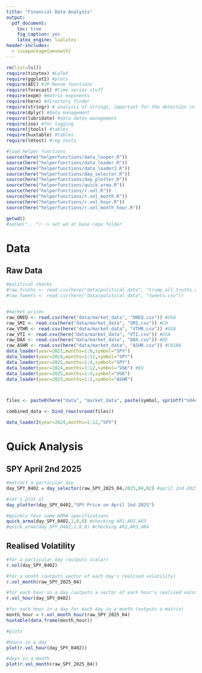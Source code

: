 ```yaml
---
title: "Financial Data Analysis"
output:
  pdf_document: 
    toc: true
    fig_caption: yes
    latex_engine: lualatex
header-includes:
  - \usepackage{amsmath}
---
```

\newpage

```r
rm(list=ls())
require(tinytex) #LaTeX
require(ggplot2) #plots
require(AEC) #JP-Renne functions
require(forecast) #time series stuff
require(expm) #matrix exponents
require(here) #directory finder
require(stringr) # analysis of strings, important for the detection in tweets
require(dplyr) #data management
require(lubridate) #data dates management
require(zoo) #for lagging
require(jtools) #tables
require(huxtable) #tables
require(lmtest) #reg tests

#load helper functions
source(here("helperfunctions/data_looper.R"))
source(here("helperfunctions/data_loader.R"))
source(here("helperfunctions/data_loader2.R"))
source(here("helperfunctions/day_selector.R"))
source(here("helperfunctions/day_plotter.R"))
source(here("helperfunctions/quick_arma.R"))
source(here("helperfunctions/r.vol.R"))
source(here("helperfunctions/r.vol_month.R"))
source(here("helperfunctions/r.vol_hour.R"))
source(here("helperfunctions/r.vol_month_hour.R"))

getwd()
#setwd("...") -> set wd at base repo folder
```
# Data

## Raw Data
```r

#political shocks
#raw_truths <- read.csv(here("data/political_data", "trump_all_truths.csv"))
#raw_tweets <- read.csv(here("data/political_data", "tweets.csv"))


#market prices
raw_ONEQ <- read.csv(here("data/market_data", "ONEQ.csv")) #USA
raw_SMI <- read.csv(here("data/market_data", "SMI.csv")) #CH
raw_VTHR <- read.csv(here("data/market_data", "VTHR.csv")) #USA
raw_VTI <- read.csv(here("data/market_data", "VTI.csv")) #USA
raw_DAX <- read.csv(here("data/market_data", "DAX.csv")) #DE
raw_ASHR <- read.csv(here("data/market_data", "ASHR.csv")) #CHINA
data_loader(year=2021,months=1:6,symbol="SPY")
data_loader(year=2024,months=1:12,symbol="SPY")
data_loader(year=2025,months=1:4,symbol="SPY")
data_loader(year=2024,months=1:12,symbol="VGK") #EU
data_loader(year=2025,months=1:4,symbol="VGK")
data_loader(year=2025,months=1:2,symbol="ASHR")



files <- paste0(here("data", "market_data", paste(symbol, sprintf("%04d-%02d", year, months), sep = "-")), ".csv")

combined_data <- bind_rows(vroom(files))

data_loader2(year=2024,months=1:12,"SPY")

```



# Quick Analysis

## SPY April 2nd 2025
```r

#extract a particular day
day_SPY_0402 = day_selector(raw_SPY_2025_04,2025,04,02) #april 2nd 2025

#let's plot it
day_plotter(day_SPY_0402,"SPY Price on April 2nd 2025") 

#quickly test some ARMA specifications
quick_arma(day_SPY_0402,1,0,0) #checking AR1,AR2,AR3
#quick_arma(day_SPY_0402,2,0,0) #checking AR2,AR3,AR4

```
## Realised Volatility
```r
#for a particular day (outputs scalar)
r.vol(day_SPY_0402) 

#for a month (outputs vector of each day's realised volatility)
r.vol_month(raw_SPY_2025_04) 

#for each hour in a day (outputs a vector of each hour's realised volatility)
r.vol_hour(day_SPY_0402) 

#for each hour in a day for each day in a month (outputs a matrix)
month_hour = r.vol_month_hour(raw_SPY_2025_04)
huxtable(data.frame(month_hour))

#plots

#hours in a day
plot(r.vol_hour(day_SPY_0402))

#days in a month
plot(r.vol_month(raw_SPY_2025_04))



```











